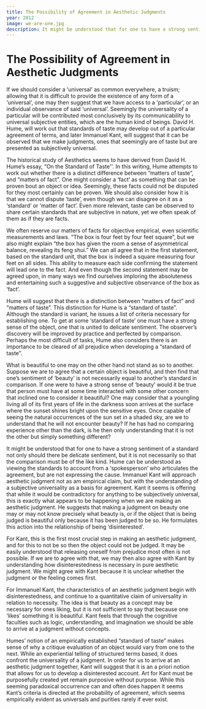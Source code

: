 ```yaml
---
title: The Possibility of Agreement in Aesthetic Judgments
year: 2012
image: we-are-one.jpg
description: It might be understood that for one to have a strong sentiment of a standard not only should there be delicate sentiment, but it is not necessarily so that the comparison must be of the like kind.
---
```




# The Possibility of Agreement in Aesthetic Judgments

If we should consider a ‘universal’ as common everywhere, a truism; allowing that it is difficult to provide the existence of any form of a ‘universal’, one may then suggest that we have access to a ‘particular’, or an individual observance of said ‘universal’.  Seemingly the universality of a particular will be contributed most conclusively by its communicability to universal subjective entities, which are the human kind of beings. David H. Hume, will work out that standards of taste may develop out of a particular agreement of terms, and later Immanuel Kant, will suggest that it can be observed that we make judgments, ones that seemingly are of taste but are presented as subjectively universal.

The historical study of Aesthetics seems to have derived from David H. Hume’s essay, “On the Standard of Taste''.  In this writing, Hume attempts to work out whether there is a distinct difference between “matters of taste”, and “matters of fact”. One might consider a ‘fact’ as something that can be proven bout an object or idea. Seemingly, these facts could not be disputed for they most certainly can be proven. We should also consider how it is that we cannot dispute ‘taste’, even though we can disagree on it as a ‘standard’ or ‘matter of fact’.  Even more relevant, taste can be observed to share certain standards that are subjective in nature, yet we often speak of them as if they are facts.

We often reserve our matters of facts for objective empirical, even scientific measurements and laws. “The box is four feet by four feet square”, but we also might explain “the box has given the room a sense of asymmetrical balance, revealing its feng shui.”  We can all agree that in the first statement, based on the standard unit, that the box is indeed a square measuring four feet on all sides.  This ability to measure each side confirming the statement will lead one to the fact.  And even though the second statement may be agreed upon, in many ways we find ourselves imploring the absoluteness and entertaining such a suggestive and subjective observance of the box as ‘fact’.

Hume will suggest that there is a distinction between “matters of fact” and “matters of taste”. This distinction for Hume is a “standard of taste”. Although the standard is variant, he issues a list of criteria necessary for establishing one.  To get at some ‘standard of taste’ one must have a strong sense of the object, one that is united to delicate sentiment. The observer’s discovery will be improved by practice and perfected by comparison.  Perhaps the most difficult of tasks, Hume also considers there is an importance to be cleared of all prejudice when developing a “standard of taste”.

What is beautiful to one may on the other hand not stand as so to another.  Suppose we are to agree that a certain object is beautiful, and then find that one’s sentiment of ‘beauty’ is not necessarily equal to another’s standard in comparison. If one were to have a strong sense of ‘beauty’ would it be true that person must have at some time interacted with some other concern that inclined one to consider it beautiful?  One may consider that a youngling living all of its first years of life in the darkness soon arrives at the surface where the sunset shines bright upon the sensitive eyes.  Once capable of seeing the natural occurrences of the sun set in a shaded sky, are we to understand that he will not encounter beauty?  If he has had no comparing experience other than the dark, is he then only understanding that it is not the other but simply something different?

It might be understood that for one to have a strong sentiment of a standard not only should there be delicate sentiment, but it is not necessarily so that the comparison must be of the like kind.  Hume can be understood as viewing the standards to account from a ‘spokesperson’ who articulates the agreement, but are not expressing the cause.  Immanuel Kant will approach aesthetic judgment not as am empirical claim, but with the understanding of a subjective universality as a basis for agreement.  Kant it seems is offering that while it would be contradictory for anything to be subjectively universal, this is exactly what appears to be happening when we are making an aesthetic judgment.  He suggests that making a judgment on beauty one may or may not know precisely what beauty is, or if the object that is being judged is beautiful only because it has been judged to be so. He formulates this action into the relationship of being ‘disinterested’.

For Kant, this is the first most crucial step in making an aesthetic judgment, and for this to not be so then the object could not be judged.  It may be easily understood that releasing oneself from prejudice most often is not possible. If we are to agree with that, we may then also agree with Kant by understanding how disinterestedness is necessary in pure aesthetic judgment.   We might agree with Kant because it is unclear whether the judgment or the feeling comes first.

For Immanuel Kant, the characteristics of an aesthetic judgment begin with disinterestedness, and continue to a quantitative claim of universality in relation to necessity.  The idea is that beauty as a concept may be necessary for ones liking, but it is not sufficient to say that because one ‘likes’ something it is beautiful.  Kant feels that through the cognitive faculties such as logic, understanding, and imagination we should be able to arrive at a judgment without concepts.

Humes’ notion of an empirically established “standard of taste” makes sense of why a critique evaluation of an object would vary from one to the next. While an experiential telling of structured terms based, it does confront the universality of a judgment. In order for us to arrive at an aesthetic judgment together, Kant will suggest that it is an a priori notion that allows for us to develop a disinterested account. Art for Kant must be purposefully created yet remain purposive without purpose.  While this seeming paradoxical occurrence can and often does happen it seems Kant’s criteria is directed at the probability of agreement, which seems empirically evident as universals and purities rarely if ever exist.
